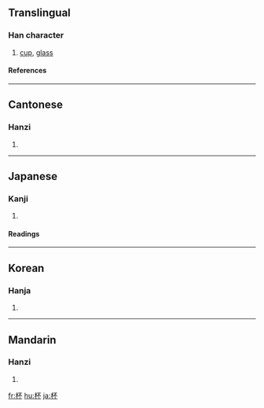 {{see|盃}}

==Translingual==
===Han character===
{{Han char|rn=75|rad=木|as=04|sn=8|four=4199<sub>0</sub>|canj=木一火 (DMF)|ids=⿰[[木]][[不]]}}
# [[cup]], [[glass]]
====References====
{{Han ref|kx=0513.090|dkj=14497|dj=0899.060|hdz=21166.020|uh=676F|ud=26479|bh=AA4D|bd=43597}}

----

==Cantonese==
===Hanzi===
{{yue-hanzi|jyut=|y=bui1}}
# {{defn|Cantonese}}

----
==Japanese==

===Kanji===
{{ja-kanji|grade=c|rs=木04}}
# {{defn|Japanese}} 
====Readings====
{{ja-readings|on=[[はい]] (hai)|kun=[[さかずき]] (sakazuki)}}

----
==Korean==
===Hanja===
{{ko-hanja|hangeul=[[배]]|eumhun=|rv=bae|mr=pae|y=pay}}
# {{defn|Korean}}

----
==Mandarin==
===Hanzi===
{{cmn-hanzi|pin=[[bēi]] ([[bei1]]), [[chūn]] ([[chun1]])|wg=pei<sup>1</sup>, ch'un<sup>1</sup>}}
# {{defn|Mandarin}}

[[fr:杯]]
[[hu:杯]]
[[ja:杯]]